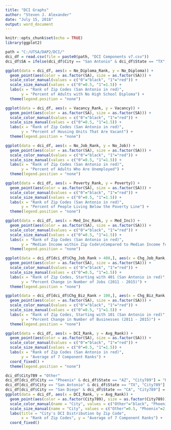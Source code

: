 ---
title: "DCI Graphs"
author: "Steven J. Alexander"
date: "July 15, 2018"
output: word_document
---

```{r setup, include=FALSE}
knitr::opts_chunk$set(echo = TRUE)
library(ggplot2)
```

```{r}
path = "C:/UTSA/DAP2/DCI/"
dci_df = read.csv(file = paste0(path, "DCI Components v7.csv"))
dci_df$SA = ifelse(dci_df$City == "San Antonio" & dci_df$State == "TX", 1, 0)
```

```{r}
ggplot(data = dci_df, aes(x = No_Diploma_Rank, y = No_Diploma)) + 
  geom_point(aes(color = as.factor(SA), size = as.factor(SA))) +
  scale_color_manual(values = c("0"="black", "1"="red")) +
  scale_size_manual(values = c("0"=0.5, "1"=1.5)) +
  labs(x = "Rank of Zip Codes (San Antonio in red)", 
       y = "Percent of Adults with No High School Diploma") +
  theme(legend.position = "none")
```

```{r}
ggplot(data = dci_df, aes(x = Vacancy_Rank, y = Vacancy)) + 
  geom_point(aes(color = as.factor(SA), size = as.factor(SA))) +
  scale_color_manual(values = c("0"="black", "1"="red")) +
  scale_size_manual(values = c("0"=0.5, "1"=1.5)) +
  labs(x = "Rank of Zip Codes (San Antonio in red)", 
       y = "Percent of Housing Units That Are Vacant") +
  theme(legend.position = "none")
```

```{r}
ggplot(data = dci_df, aes(x = No_Job_Rank, y = No_Job)) + 
  geom_point(aes(color = as.factor(SA), size = as.factor(SA))) +
  scale_color_manual(values = c("0"="black", "1"="red")) +
  scale_size_manual(values = c("0"=0.5, "1"=1.5)) +
  labs(x = "Rank of Zip Codes (San Antonio in red)", 
       y = "Percent of Adults Who Are Unemployed") +
  theme(legend.position = "none")
```

```{r}
ggplot(data = dci_df, aes(x = Poverty_Rank, y = Poverty)) + 
  geom_point(aes(color = as.factor(SA), size = as.factor(SA))) +
  scale_color_manual(values = c("0"="black", "1"="red")) +
  scale_size_manual(values = c("0"=0.5, "1"=1.5)) +
  labs(x = "Rank of Zip Codes (San Antonio in red)", 
       y = "Percent of People Living Below the Poverty Line") +
  theme(legend.position = "none")
```

```{r}
ggplot(data = dci_df, aes(x = Med_Inc_Rank, y = Med_Inc)) + 
  geom_point(aes(color = as.factor(SA), size = as.factor(SA))) +
  scale_color_manual(values = c("0"="black", "1"="red")) +
  scale_size_manual(values = c("0"=0.5, "1"=1.5)) +
  labs(x = "Rank of Zip Codes (San Antonio in red)", 
       y = "Median Income within Zip Code\nCompared to Median Income for State") +
  theme(legend.position = "none")
```

```{r}
ggplot(data = dci_df[dci_df$Chg_Job_Rank > 400,], aes(x = Chg_Job_Rank, y = Chg_Job)) + 
  geom_point(aes(color = as.factor(SA), size = as.factor(SA))) +
  scale_color_manual(values = c("0"="black", "1"="red")) +
  scale_size_manual(values = c("0"=0.5, "1"=1.5)) +
  labs(x = "Rank of Zip Codes, Starting with 401 (San Antonio in red)", 
       y = "Percent Change in Number of Jobs (2011 - 2015)") +
  theme(legend.position = "none")
```

```{r}
ggplot(data = dci_df[dci_df$Chg_Biz_Rank > 100,], aes(x = Chg_Biz_Rank, y = Chg_Biz)) + 
  geom_point(aes(color = as.factor(SA), size = as.factor(SA))) +
  scale_color_manual(values = c("0"="black", "1"="red")) +
  scale_size_manual(values = c("0"=0.5, "1"=1.5)) +
  labs(x = "Rank of Zip Codes, Starting with 101 (San Antonio in red)", 
       y = "Percent Change in Number of Businesses (2011 - 2015)") +
  theme(legend.position = "none")
```

```{r}
ggplot(data = dci_df, aes(x = DCI_Rank, y = Avg_Rank)) + 
  geom_point(aes(color = as.factor(SA), size = as.factor(SA))) +
  scale_color_manual(values = c("0"="black", "1"="red")) +
  scale_size_manual(values = c("0"=0.5, "1"=1.5)) +
  labs(x = "Rank of Zip Codes (San Antonio in red)", 
       y = "Average of 7 Component Ranks") +
  coord_fixed() +
  theme(legend.position = "none")
```

```{r}
dci_df$City789 = "Other"
dci_df[dci_df$City == "Phoenix" & dci_df$State == "AZ", "City789"] = "Phoenix"
dci_df[dci_df$City == "San Antonio" & dci_df$State == "TX", "City789"] = "San Antonio"
dci_df[dci_df$City == "San Diego" & dci_df$State == "CA", "City789"] = "San Diego"
ggplot(data = dci_df, aes(x = DCI_Rank, y = Avg_Rank)) + 
  geom_point(aes(color = as.factor(City789), size = as.factor(City789))) +
  scale_color_manual(name = "City", values = c("Other"="black", "Phoenix"="green", "San Antonio"="red", "San Diego"="tan1")) +
  scale_size_manual(name = "City", values = c("Other"=0.5, "Phoenix"=2, "San Antonio"=2, "San Diego"=2)) +
  labs(title = "City's DCI Distribution by Zip Code", 
       x = "Rank of Zip Codes", y = "Average of 7 Component Ranks") +
  coord_fixed()
```

